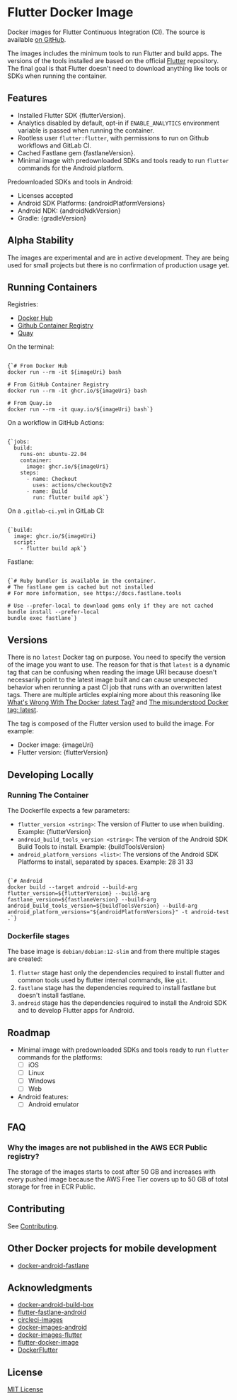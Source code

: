 
# Flutter Docker Image

Docker images for Flutter Continuous Integration (CI). The source is available [on GitHub](https://github.com/gmeligio/flutter-docker-image).

The images includes the minimum tools to run Flutter and build apps. The versions of the tools installed are based on the official [Flutter](https://github.com/flutter/flutter) repository. The final goal is that Flutter doesn't need to download anything like tools or SDKs when running the container.

## Features

- Installed Flutter SDK {flutterVersion}.
- Analytics disabled by default, opt-in if `ENABLE_ANALYTICS` environment variable is passed when running the container.
- Rootless user `flutter:flutter`, with permissions to run on Github workflows and GitLab CI.
- Cached Fastlane gem {fastlaneVersion}.
- Minimal image with predownloaded SDKs and tools ready to run `flutter` commands for the Android platform.

Predownloaded SDKs and tools in Android:

- Licenses accepted
- Android SDK Platforms: {androidPlatformVersions}
- Android NDK: {androidNdkVersion}
- Gradle: {gradleVersion}

## Alpha Stability

The images are experimental and are in active development. They are being used for small projects but there is no confirmation of production usage yet.

## Running Containers

Registries:

- <a href={dockerHubUrl}>Docker Hub</a>
- [Github Container Registry](https://github.com/gmeligio/flutter-docker-image/pkgs/container/flutter-android)
- <a href={quayUrl}>Quay</a>

On the terminal:
<pre><code className="language-bash">
{`# From Docker Hub
docker run --rm -it ${imageUri} bash

# From GitHub Container Registry
docker run --rm -it ghcr.io/${imageUri} bash

# From Quay.io
docker run --rm -it quay.io/${imageUri} bash`}
</code></pre>

On a workflow in GitHub Actions:
<pre><code className="language-yaml">
{`jobs:
  build:
    runs-on: ubuntu-22.04
    container:
      image: ghcr.io/${imageUri}
    steps:
      - name: Checkout
        uses: actions/checkout@v2
      - name: Build
        run: flutter build apk`}
</code></pre>

On a `.gitlab-ci.yml` in GitLab CI:
<pre><code className="language-yaml">
{`build:
  image: ghcr.io/${imageUri}
  script:
    - flutter build apk`}
</code></pre>

Fastlane:
<pre><code className="language-bash">
{`# Ruby bundler is available in the container.
# The fastlane gem is cached but not installed
# For more information, see https://docs.fastlane.tools

# Use --prefer-local to download gems only if they are not cached
bundle install --prefer-local
bundle exec fastlane`}
</code></pre>

## Versions

There is no `latest` Docker tag on purpose. You need to specify the version of the image you want to use. The reason for that is that `latest` is a dynamic tag that can be confusing when reading the image URI because doesn't necessarily point to the latest image built and can cause unexpected behavior when rerunning a past CI job that runs with an overwritten latest tags. There are multiple articles explaining more about this reasoning like [What's Wrong With The Docker :latest Tag?](https://vsupalov.com/docker-latest-tag/) and [The misunderstood Docker tag: latest](https://medium.com/@mccode/the-misunderstood-docker-tag-latest-af3babfd6375).

The tag is composed of the Flutter version used to build the image. For example:
- Docker image: {imageUri}
- Flutter version: {flutterVersion}

## Developing Locally

### Running The Container

The Dockerfile expects a few parameters:
- `flutter_version <string>`: The version of Flutter to use when building. Example: {flutterVersion}
- `android_build_tools_version <string>`: The version of the Android SDK Build Tools to install. Example: {buildToolsVersion}
- `android_platform_versions <list>`: The versions of the Android SDK Platforms to install, separated by spaces. Example: 28 31 33
  
<pre><code className="language-bash">
{`# Android
docker build --target android --build-arg flutter_version=${flutterVersion} --build-arg fastlane_version=${fastlaneVersion} --build-arg android_build_tools_version=${buildToolsVersion} --build-arg android_platform_versions="${androidPlatformVersions}" -t android-test .`}
</code></pre>

### Dockerfile stages

The base image is `debian/debian:12-slim` and from there multiple stages are created:
1. `flutter` stage hast only the dependencies required to install flutter and common tools used by flutter internal commands, like `git`.
1. `fastlane` stage has the dependencies required to install fastlane but doesn't install fastlane.
1. `android` stage has the dependencies required to install the Android SDK and to develop Flutter apps for Android.

## Roadmap

- Minimal image with predownloaded SDKs and tools ready to run `flutter` commands for the platforms:
   - [ ] iOS
   - [ ] Linux
   - [ ] Windows
   - [ ] Web

- Android features:
   - [ ] Android emulator

## FAQ

### Why the images are not published in the AWS ECR Public registry?

The storage of the images starts to cost after 50 GB and increases with every pushed image because the AWS Free Tier covers up to 50 GB of total storage for free in ECR Public.

## Contributing

See [Contributing](docs/contributing.md).

## Other Docker projects for mobile development

- [docker-android-fastlane](https://github.com/softartdev/docker-android-fastlane)

## Acknowledgments

- [docker-android-build-box](https://github.com/mingchen/docker-android-build-box)
- [flutter-fastlane-android](https://github.com/gmemstr/flutter-fastlane-android)
- [circleci-images](https://github.com/circleci/circleci-images)
- [docker-images-android](https://github.com/cirruslabs/docker-images-android)
- [docker-images-flutter](https://github.com/cirruslabs/docker-images-flutter)
- [flutter-docker-image](https://github.com/instrumentisto/flutter-docker-image)
- [DockerFlutter](https://github.com/fischerscode/DockerFlutter)

## License

[MIT License](LICENSE.md)
